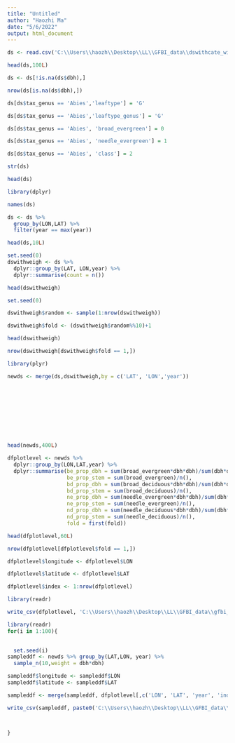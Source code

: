 ---
title: "Untitled"
author: "Haozhi Ma"
date: "5/6/2022"
output: html_document
---

```{R}

ds <- read.csv('C:\\Users\\haozh\\Desktop\\LL\\GFBI_data\\dswithcate_with4class_20220809.csv')

head(ds,100L)

ds <- ds[!is.na(ds$dbh),]

nrow(ds[is.na(ds$dbh),])
```

```{R}
ds[ds$tax_genus == 'Abies','leaftype'] = 'G'

ds[ds$tax_genus == 'Abies','leaftype_genus'] = 'G'

ds[ds$tax_genus == 'Abies', 'broad_evergreen'] = 0

ds[ds$tax_genus == 'Abies', 'needle_evergreen'] = 1

ds[ds$tax_genus == 'Abies', 'class'] = 2


```



```{R}
str(ds)

head(ds)

```


```{R}
library(dplyr)


```


```{R}

names(ds)

```





```{R}

ds <- ds %>%
  group_by(LON,LAT) %>%
  filter(year == max(year))

```






```{R}

head(ds,10L)

```


```{R}
set.seed(0)
dswithweigh <- ds %>%
  dplyr::group_by(LAT, LON,year) %>%
  dplyr::summarise(count = n())

head(dswithweigh)
```

```{R}
set.seed(0)

dswithweigh$random <- sample(1:nrow(dswithweigh))

dswithweigh$fold <- (dswithweigh$random%%10)+1

```


```{R}
head(dswithweigh)

```

```{R}

nrow(dswithweigh[dswithweigh$fold == 1,])

```






```{R}

library(plyr)

newds <- merge(ds,dswithweigh,by = c('LAT', 'LON','year'))




  
  
  




```

```{R}

head(newds,400L)


```






```{R}
dfplotlevel <- newds %>%
  dplyr::group_by(LON,LAT,year) %>%
  dplyr::summarise(be_prop_dbh = sum(broad_evergreen*dbh*dbh)/sum(dbh*dbh),
                   be_prop_stem = sum(broad_evergreen)/n(),
                   bd_prop_dbh = sum(broad_deciduous*dbh*dbh)/sum(dbh*dbh),
                   bd_prop_stem = sum(broad_deciduous)/n(),
                   ne_prop_dbh = sum(needle_evergreen*dbh*dbh)/sum(dbh*dbh),
                   ne_prop_stem = sum(needle_evergreen)/n(),
                   nd_prop_dbh = sum(needle_deciduous*dbh*dbh)/sum(dbh*dbh),
                   nd_prop_stem = sum(needle_deciduous)/n(),
                   fold = first(fold))


```

```{R}

head(dfplotlevel,60L)

nrow(dfplotlevel[dfplotlevel$fold == 1,])
```
```{R}

dfplotlevel$longitude <- dfplotlevel$LON

dfplotlevel$latitude <- dfplotlevel$LAT

dfplotlevel$index <- 1:nrow(dfplotlevel)

library(readr)

write_csv(dfplotlevel, 'C:\\Users\\haozh\\Desktop\\LL\\GFBI_data\\gfbi_recent_plot_info_4class_with_fold_with_index_20220809.csv')

```





```{R}
library(readr)
for(i in 1:100){

  
  set.seed(i)
sampleddf <- newds %>% group_by(LAT,LON, year) %>%
  sample_n(10,weight = dbh*dbh)

sampleddf$longitude <- sampleddf$LON
sampleddf$latitude <- sampleddf$LAT

sampleddf <- merge(sampleddf, dfplotlevel[,c('LON', 'LAT', 'year', 'index')], by = c('LON', 'LAT', 'year'))

write_csv(sampleddf, paste0('C:\\Users\\haozh\\Desktop\\LL\\GFBI_data\\random_sampled_occurrence_dbh',i,'_recent_withfold_with_index_20221010','.csv'))



}
```











